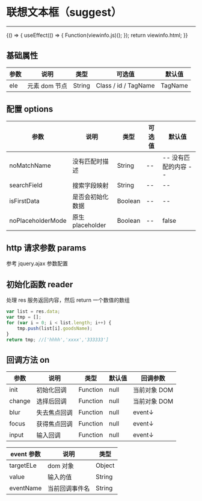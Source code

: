 
# 联想文本框（suggest）

---

<Meta title="基础控件/联想文本框(suggest)" />

<Canvas>
    <Story
        name="联想文本框(suggest)"
        height="300px"
        parameters={{
            docs: { source: { code: `${viewinfo.html}${viewinfo.js}` } },
        }}
    >
        {() => {
            useEffect(() => {
                Function(viewinfo.js)();
            });
            return viewinfo.html;
        }}
    </Story>
</Canvas>

## 基础属性

| 参数 | 说明          | 类型   | 可选值               | 默认值  |
| ---- | ------------- | ------ | -------------------- | ------- |
| ele  | 元素 dom 节点 | String | Class / id / TagName | TagName |

## 配置 options

| 参数              | 说明             | 类型    | 可选值 | 默认值               |
| ----------------- | ---------------- | ------- | ------ | -------------------- |
| noMatchName       | 没有匹配时描述   | String  | --     | -- 没有匹配的内容 -- |
| searchField       | 搜索字段映射     | String  | --     | --                   |
| isFirstData       | 是否会初始化数据 | Boolean | --     | --                   |
| noPlaceholderMode | 原生 placeholder | Boolean | --     | false                |

## http 请求参数 params

参考 jquery.ajax 参数配置

## 初始化函数 reader

处理 res 服务返回内容，然后 return 一个数值的数组

```javascript
var list = res.data;
var tmp = [];
for (var i = 0; i < list.length; i++) {
    tmp.push(list[i].goodsName);
}
return tmp; //['hhhh','xxxx','333333']
```

## 回调方法 on

| 参数   | 说明         | 类型     | 默认值 | 回调参数     |
| ------ | ------------ | -------- | ------ | ------------ |
| init   | 初始化回调   | Function | null   | 当前对象 DOM |
| change | 选择后回调   | Function | null   | 当前对象 DOM |
| blur   | 失去焦点回调 | Function | null   | event↓       |
| focus  | 获得焦点回调 | Function | null   | event↓       |
| input  | 输入回调     | Function | null   | event↓       |

| event 参数 | 说明           | 类型   |
| ---------- | -------------- | ------ |
| targetELe  | dom 对象       | Object |
| value      | 输入的值       | String |
| eventName  | 当前回调事件名 | String |
